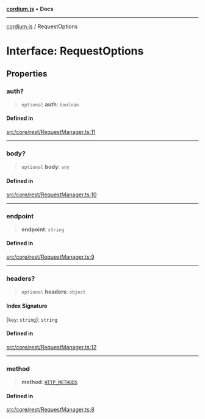 [**cordium.js**](../README.mdx) • **Docs**

***

[cordium.js](../globals.mdx) / RequestOptions

# Interface: RequestOptions

## Properties

### auth?

> `optional` **auth**: `boolean`

#### Defined in

[src/core/rest/RequestManager.ts:11](https://github.com/devdimer/cordium.js/blob/e371e1ca62e6613420e96362d2170ac2af18a382/src/core/rest/RequestManager.ts#L11)

***

### body?

> `optional` **body**: `any`

#### Defined in

[src/core/rest/RequestManager.ts:10](https://github.com/devdimer/cordium.js/blob/e371e1ca62e6613420e96362d2170ac2af18a382/src/core/rest/RequestManager.ts#L10)

***

### endpoint

> **endpoint**: `string`

#### Defined in

[src/core/rest/RequestManager.ts:9](https://github.com/devdimer/cordium.js/blob/e371e1ca62e6613420e96362d2170ac2af18a382/src/core/rest/RequestManager.ts#L9)

***

### headers?

> `optional` **headers**: `object`

#### Index Signature

 \[`key`: `string`\]: `string`

#### Defined in

[src/core/rest/RequestManager.ts:12](https://github.com/devdimer/cordium.js/blob/e371e1ca62e6613420e96362d2170ac2af18a382/src/core/rest/RequestManager.ts#L12)

***

### method

> **method**: [`HTTP_METHODS`](../type-aliases/HTTP_METHODS.mdx)

#### Defined in

[src/core/rest/RequestManager.ts:8](https://github.com/devdimer/cordium.js/blob/e371e1ca62e6613420e96362d2170ac2af18a382/src/core/rest/RequestManager.ts#L8)
